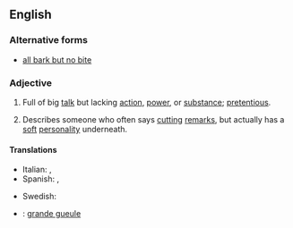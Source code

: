 ==English==

===Alternative forms===
* [[all bark but no bite]]

===Adjective===
{{en-adj|head=[[all]] [[bark]] [[and]] [[no]] [[bite]]|-}}

# {{context|idiomatic|lang=en}} Full of big [[talk]] but lacking [[action]], [[power]], or [[substance]]; [[pretentious]].
# {{context|idiomatic|lang=en}} Describes someone who often says [[cutting]] [[remarks]], but actually has a [[soft]] [[personality]] underneath.

====Translations====
{{trans-top|full of big talk}}
* Italian: {{t|it|tutto fumo e niente arrosto}}, {{t|it|cane che abbaia non morde}}
* Spanish: {{t|es|perro ladrador, poco mordedor}}, {{t|es|mucho ruido y pocas nueces}}
{{trans-mid}}
* Swedish: {{t|sv|stor i orden men liten på jorden}}
{{trans-bottom}}

{{checktrans-top}}
* {{ttbc|fr}}: [[grande gueule]]
{{trans-bottom}}